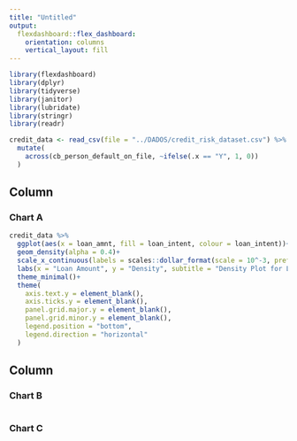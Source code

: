 ```yaml
---
title: "Untitled"
output: 
  flexdashboard::flex_dashboard:
    orientation: columns
    vertical_layout: fill
---
```


```r
library(flexdashboard)
library(dplyr)
library(tidyverse)
library(janitor)
library(lubridate)
library(stringr)
library(readr)
```

```r
credit_data <- read_csv(file = "../DADOS/credit_risk_dataset.csv") %>%
  mutate(
    across(cb_person_default_on_file, ~ifelse(.x == "Y", 1, 0))
  )
```

Column {data-width=650}
-----------------------------------------------------------------------

### Chart A

```r
credit_data %>% 
  ggplot(aes(x = loan_amnt, fill = loan_intent, colour = loan_intent))+
  geom_density(alpha = 0.4)+
  scale_x_continuous(labels = scales::dollar_format(scale = 10^-3, prefix = "$", suffix = "K", big.mark = ".", decimal.mark = ","))+
  labs(x = "Loan Amount", y = "Density", subtitle = "Density Plot for Loan Amount per Loan Intent", fill = "Loan Intent", colour = "Loan Intent")+
  theme_minimal()+
  theme(
    axis.text.y = element_blank(),
    axis.ticks.y = element_blank(),
    panel.grid.major.y = element_blank(),
    panel.grid.minor.y = element_blank(),
    legend.position = "bottom",
    legend.direction = "horizontal"
  )
```

Column {data-width=350}
-----------------------------------------------------------------------

### Chart B

```r

```

### Chart C

```r

```

